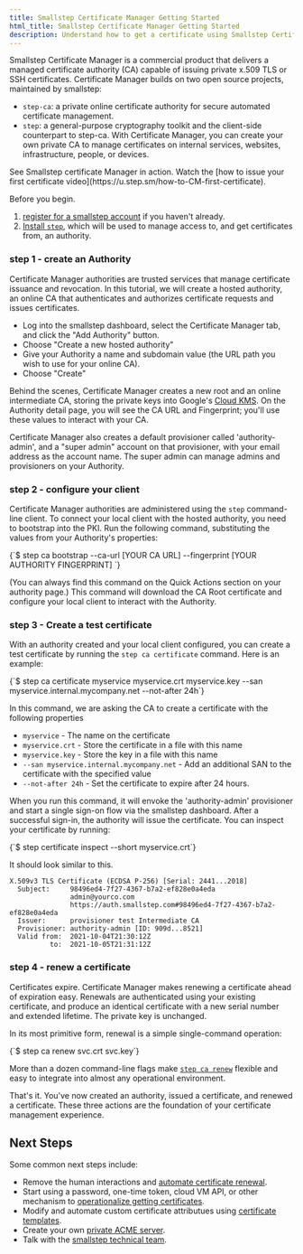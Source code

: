 ```yaml
---
title: Smallstep Certificate Manager Getting Started
html_title: Smallstep Certificate Manager Getting Started
description: Understand how to get a certificate using Smallstep Certificate Manager. 
---
```


Smallstep Certificate Manager is a commercial product that delivers a managed certificate authority (CA) capable of issuing private x.509 TLS or SSH certificates. 
Certificate Manager builds on two open source projects, maintained by smallstep:
* `step-ca`: a private online certificate authority for secure automated certificate management.
* `step`: a general-purpose cryptography toolkit and the client-side counterpart to step-ca.
With Certificate Manager, you can create your own private CA to manage certificates on internal services, websites, infrastructure, people, or devices. 

<Alert severity="info">
  <div>
    See Smallstep certificate Manager in action. Watch the [how to issue your first certificate video](https://u.step.sm/how-to-CM-first-certificate).
  </div>
</Alert>

Before you begin.
1. [register for a smallstep account](https://smallstep.com/signup?product=cm) if you haven't already.
2. [Install `step`](https://smallstep.com/docs/step-cli/installation), which will be used to manage access to, and get certificates from, an authority.  

### step 1 - create an Authority
Certificate Manager authorities are trusted services that manage certificate issuance and revocation.
In this tutorial, we will create a hosted authority, an online CA that authenticates and authorizes certificate requests and issues certificates.
 
* Log into the smallstep dashboard, select the Certificate Manager tab, and click the "Add Authority" button.
* Choose "Create a new hosted authority"
* Give your Authority a name and subdomain value (the URL path you wish to use for your online CA).
* Choose "Create"

Behind the scenes, Certificate Manager creates a new root and an online intermediate CA,
storing the private keys into Google's [Cloud KMS](https://cloud.google.com/security-key-management).
On the Authority detail page, you will see the CA URL and Fingerprint;
you'll use these values to interact with your CA.

Certificate Manager also creates a default provisioner called 'authority-admin',
and a "super admin" account on that provisioner,
with your email address as the account name. 
The super admin can manage admins and provisioners on your Authority.

### step 2 - configure your client

Certificate Manager authorities are administered using the `step` command-line client. 
To connect your local client with the hosted authority, you need to bootstrap into the PKI. 
Run the following command, substituting the values from your Authority's properties:

<CodeBlock language="shell-session" copyText="step ca bootstrap --ca-url [YOUR CA URL] --fingerprint [YOUR AUTHORITY FINGERPRINT]">
{`$ step ca bootstrap --ca-url [YOUR CA URL] --fingerprint [YOUR AUTHORITY FINGERPRINT]
`}
</CodeBlock>

(You can always find this command on the Quick Actions section on your authority page.)
This command will download the CA Root certificate and configure your local client to interact with the Authority.

### step 3 - Create a test certificate

With an authority created and your local client configured,
you can create a test certificate by running the `step ca certificate` command.
Here is an example:

<CodeBlock language="shell-session" copyText="step ca certificate myservice myservice.crt myservice.key --san myservice.internal.mycompany.net --not-after 24h">
  {`$ step ca certificate myservice myservice.crt myservice.key --san myservice.internal.mycompany.net --not-after 24h`}
</CodeBlock>

In this command, we are asking the CA to create a certificate with the following properties
* `myservice` - The name on the certificate
* `myservice.crt` - Store the certificate in a file with this name
* `myservice.key` - Store the key in a file with this name
* `--san myservice.internal.mycompany.net` - Add an additional SAN to the certificate with the specified value
* `--not-after 24h` - Set the certificate to expire after 24 hours.

When you run this command, it will envoke the 'authority-admin' provisioner and start a single sign-on flow via the smallstep dashboard.
After a successful sign-in, the authority will issue the certificate. 
You can inspect your certificate by running:

<CodeBlock language="shell-session" copyText="step certificate inspect --short myservice.crt">
  {`$ step certificate inspect --short myservice.crt`}
</CodeBlock>

It should look similar to this.

```shell
X.509v3 TLS Certificate (ECDSA P-256) [Serial: 2441...2018]
  Subject:     98496ed4-7f27-4367-b7a2-ef828e0a4eda
               admin@yourco.com
               https://auth.smallstep.com#98496ed4-7f27-4367-b7a2-ef828e0a4eda
  Issuer:      provisioner test Intermediate CA
  Provisioner: authority-admin [ID: 909d...8521]
  Valid from:  2021-10-04T21:30:12Z
          to:  2021-10-05T21:31:12Z
```

### step 4 - renew a certificate
Certificates expire. 
Certificate Manager makes renewing a certificate ahead of expiration easy. 
Renewals are authenticated using your existing certificate, and produce an identical certificate with a new serial number and extended lifetime.
The private key is unchanged.

In its most primitive form, renewal is a simple single-command operation:

<CodeBlock language="shell-session" copyText="step ca renew svc.crt svc.key">
  {`$ step ca renew svc.crt svc.key`}
</CodeBlock>

More than a dozen command-line flags make [`step ca renew`](https://smallstep.com/docs/step-cli/reference/ca/renew) flexible and easy to integrate into almost any operational environment.

That's it. 
You've now created an authority, issued a certificate, and renewed a certificate. These three actions are the foundation of your certificate management experience. 

## Next Steps

Some common next steps include:
*  Remove the human interactions and [automate certificate renewal](/docs/step-ca/certificate-authority-server-production#automated-renewal).
*  Start using a password, one-time token, cloud VM API, or other mechanism to [operationalize getting certificates](/docs/certificate-manager/how-it-works#provisioners).
*  Modify and automate custom certificate attributues using [certificate templates](/docs/step-ca/templates).
*  Create your own [private ACME server](/docs/certificate-manager/acme).
*  Talk with the [smallstep technical team](https://smallstep.com/request-demo). 
